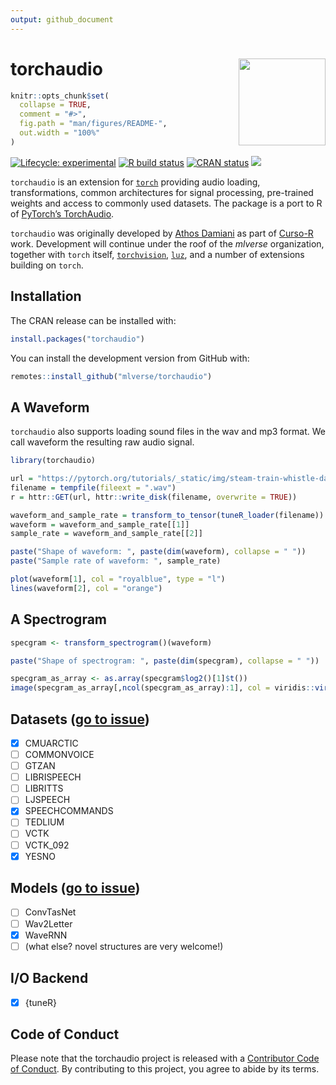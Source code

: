 ```yaml
---
output: github_document
---
```


# torchaudio <a href='https://mlverse.github.io/torchaudio/'><img src="man/figures/torchaudio.png" align="right" height="139"/></a>

<!-- README.md is generated from README.Rmd. Please edit that file -->

```r
knitr::opts_chunk$set(
  collapse = TRUE,
  comment = "#>",
  fig.path = "man/figures/README-",
  out.width = "100%"
)
```

<!-- badges: start -->

[![Lifecycle: experimental](https://img.shields.io/badge/lifecycle-experimental-orange.svg)](https://lifecycle.r-lib.org/articles/stages.html#experimental) [![R build status](https://github.com/mlverse/torchaudio/workflows/R-CMD-check/badge.svg)](https://github.com/mlverse/torchaudio/actions) [![CRAN status](https://www.r-pkg.org/badges/version/torchaudio)](https://CRAN.R-project.org/package=torchaudio) [![](https://cranlogs.r-pkg.org/badges/torchaudio)](https://cran.r-project.org/package=torchaudio)

<!-- badges: end -->

`torchaudio` is an extension for [`torch`](https://github.com/mlverse/torch) providing audio loading, transformations, common architectures for signal processing, pre-trained weights and access to commonly used datasets. The package is a port to R of [PyTorch's TorchAudio](https://pytorch.org/audio/stable/index.html).

`torchaudio` was originally developed by [Athos Damiani](https://github.com/Athospd) as part of [Curso-R](https://github.com/curso-r) work. Development will continue under the roof of the *mlverse* organization, together with `torch` itself, [`torchvision`](https://github.com/mlverse/torchvision), [`luz`](https://github.com/mlverse/luz), and a number of extensions building on `torch`.

## Installation

The CRAN release can be installed with:

```r
install.packages("torchaudio")
```

You can install the development version from GitHub with:

```r
remotes::install_github("mlverse/torchaudio")
```

## A Waveform

`torchaudio` also supports loading sound files in the wav and mp3 format. We call waveform the resulting raw audio signal.

```r
library(torchaudio)

url = "https://pytorch.org/tutorials/_static/img/steam-train-whistle-daniel_simon-converted-from-mp3.wav"
filename = tempfile(fileext = ".wav")
r = httr::GET(url, httr::write_disk(filename, overwrite = TRUE))

waveform_and_sample_rate = transform_to_tensor(tuneR_loader(filename))
waveform = waveform_and_sample_rate[[1]]
sample_rate = waveform_and_sample_rate[[2]]

paste("Shape of waveform: ", paste(dim(waveform), collapse = " "))
paste("Sample rate of waveform: ", sample_rate)

plot(waveform[1], col = "royalblue", type = "l")
lines(waveform[2], col = "orange")
```

## A Spectrogram

```r
specgram <- transform_spectrogram()(waveform)

paste("Shape of spectrogram: ", paste(dim(specgram), collapse = " "))

specgram_as_array <- as.array(specgram$log2()[1]$t())
image(specgram_as_array[,ncol(specgram_as_array):1], col = viridis::viridis(n = 257,  option = "magma"))
```

## Datasets ([go to issue](https://github.com/mlverse/torchaudio/issues/17))

-   [x] CMUARCTIC
-   [ ] COMMONVOICE
-   [ ] GTZAN
-   [ ] LIBRISPEECH
-   [ ] LIBRITTS
-   [ ] LJSPEECH
-   [x] SPEECHCOMMANDS
-   [ ] TEDLIUM
-   [ ] VCTK
-   [ ] VCTK_092
-   [x] YESNO

## Models ([go to issue](https://github.com/mlverse/torchaudio/issues/19))

-   [ ] ConvTasNet
-   [ ] Wav2Letter
-   [x] WaveRNN
-   [ ] (what else? novel structures are very welcome!)

## I/O Backend

-   [x] {tuneR}

## Code of Conduct

Please note that the torchaudio project is released with a [Contributor Code of Conduct](https://contributor-covenant.org/version/2/0/CODE_OF_CONDUCT.html). By contributing to this project, you agree to abide by its terms.
